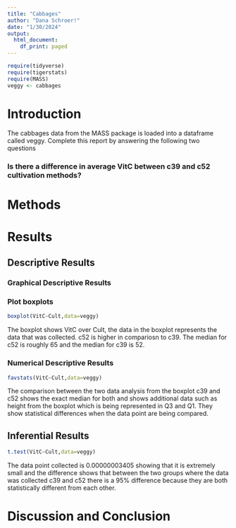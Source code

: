 ```yaml
---
title: "Cabbages"
author: "Dana Schroer!"
date: "1/30/2024"
output:
  html_document:
    df_print: paged
---
```


```r
require(tidyverse)
require(tigerstats)
require(MASS)
veggy <- cabbages
```

# Introduction

<!--In this section you explain what you are trying to show.  Where did the data come from?  What is the research or other question you are trying to answer?!-->
 The cabbages data from the MASS package is loaded into a dataframe called veggy. Complete this report by answering the following two questions  
 
### Is there a difference in average VitC between c39 and c52 cultivation methods?  

# Methods

<!--Decide on your methods:  use "variable analysis" or other appropriate descriptors.  Make sure to choose at least one graphical method and at least one numerical method.!-->

# Results

<!--Divide this section into two sub-sections:  One for your descriptive  results and one for your inferential results.!-->

## Descriptive Results

### Graphical Descriptive Results

<!--Graphical results here.  Make sure to show your code.  Provide appropriate labels for axes, giving units if possible, and provide a good title for the graph, too.  Use the graphical results to describe the patterns if any that exist in the data as focused toward the research question!-->
### Plot boxplots

```r
boxplot(VitC~Cult,data=veggy)
```
  
The boxplot shows VitC over Cult, the data in the boxplot represents the data that was collected. c52 is higher in compariosn to c39. The median for c52 is roughly 65 and the median for c39 is 52.  
  
### Numerical Descriptive Results

<!--Numerical results go here. Use the numerical results to describe the patterns if any that exist in the data as focused toward the research question!-->
  
```r
favstats(VitC~Cult,data=veggy)
```
The comparison between the two data analysis from the boxplot c39 and c52 shows the exact median for both and shows additional data such as height from the boxplot which is being represented in Q3 and Q1. They show statistical differences when the data point are being compared.  

## Inferential Results

<!--State hypothesis clearly.  Make sure your discussion of the inferential test covers all the aspects that the test output produces, such as test statistic, p-value etc.  Make a decision about the null hypothesis, explain the assumptions on which the selected test/procedure was based, and why the chosen procedure satisfys the assumptions and is appropriate to answer the research question!-->
```r
t.test(VitC~Cult,data=veggy)
```
The data point collected is 0.00000003405 showing that it is extremely small and the difference shows that between the two groups where the data was collected c39 and c52 there is a 95% difference because they are both statistically different from each other.

# Discussion and Conclusion

<!--Discussion and conclusion here.  If you found a relationship be sure to consider whether the relationship occurs because one of the variavbles causes the other, or whether they perhasps are related for some other reason.  Watch the chapter 6 videos from the GeorgeTown videos collection.!-->
